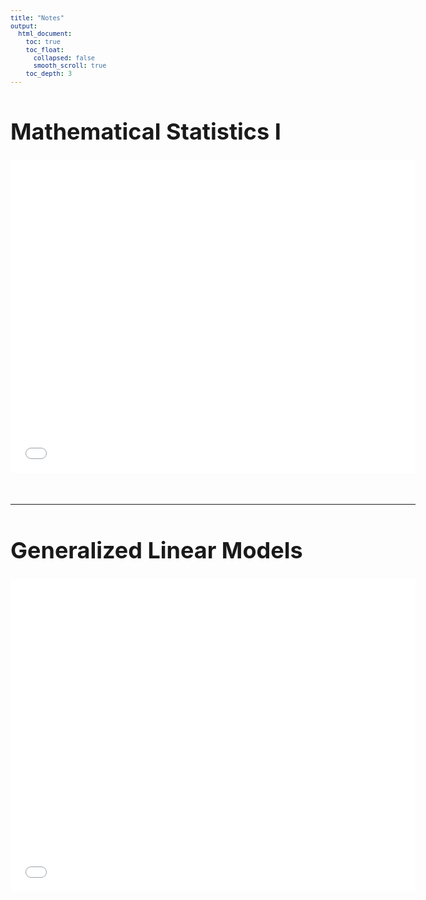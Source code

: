 ```yaml
---
title: "Notes"
output:
  html_document:
    toc: true
    toc_float:
      collapsed: false
      smooth_scroll: true
    toc_depth: 3
---
```


<style type="text/css">
h1.title {font-size: 1px;  color: White;}
body, td {font-size: 18px;}
code.r{font-size: 15px;}
pre {font-size: 12px}
</style>



# Mathematical Statistics I
![](./pdfs/s301n.pdf){width=100% height=500}

#
***

# Generalized Linear Models
![](./pdfs/s347n.pdf){width=100% height=500}
